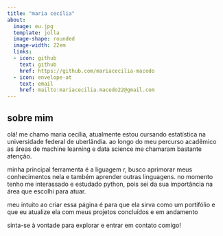 ---
title: "maria cecília"
about:
  image: eu.jpg
  template: jolla
  image-shape: rounded
  image-width: 22em 
  links:
  - icon: github
    text: github
    href: https://github.com/mariacecilia-macedo
  - icon: envelope-at
    text: email
    href: mailto:mariacecilia.macedo22@gmail.com
---

## sobre mim 

olá! me chamo maria cecília, atualmente estou cursando estatística na universidade federal de uberlândia. ao longo do meu percurso acadêmico as áreas de machine learning e data science me chamaram bastante atenção.

minha principal ferramenta é a liguagem r, busco aprimorar meus conhecimentos nela e também aprender outras linguagens. no momento tenho me interassado e estudado python, pois sei da sua importância na área que escolhi para atuar.

meu intuito ao criar essa página é para que ela sirva como um portifólio e que eu atualize ela com meus projetos concluídos e em andamento

sinta-se à vontade para explorar e entrar em contato comigo!

